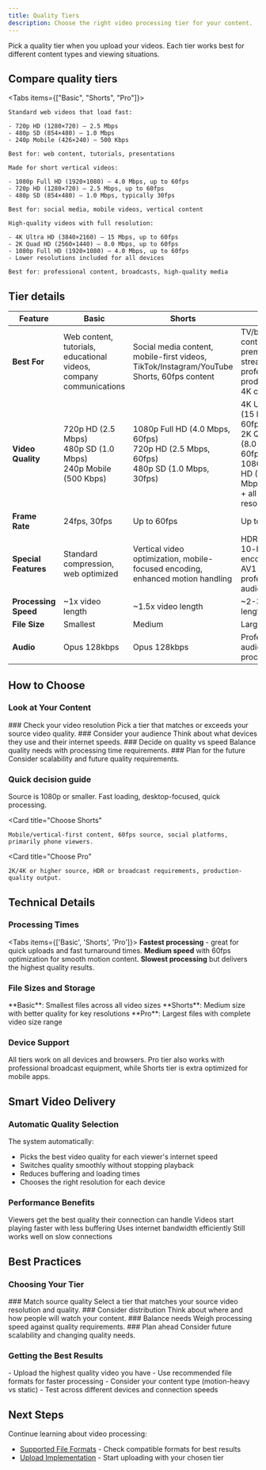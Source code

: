 ```yaml
---
title: Quality Tiers
description: Choose the right video processing tier for your content.
---
```





Pick a quality tier when you upload your videos. Each tier works best for different content types and viewing situations.

## Compare quality tiers

<Tabs items={["Basic", "Shorts", "Pro"]}>
  <Tab value="Basic">

    Standard web videos that load fast:

    - 720p HD (1280×720) — 2.5 Mbps
    - 480p SD (854×480) — 1.0 Mbps
    - 240p Mobile (426×240) — 500 Kbps

    Best for: web content, tutorials, presentations

  </Tab>

  <Tab value="Shorts">

    Made for short vertical videos:

    - 1080p Full HD (1920×1080) — 4.0 Mbps, up to 60fps
    - 720p HD (1280×720) — 2.5 Mbps, up to 60fps
    - 480p SD (854×480) — 1.0 Mbps, typically 30fps

    Best for: social media, mobile videos, vertical content

  </Tab>

  <Tab value="Pro">

    High-quality videos with full resolution:

    - 4K Ultra HD (3840×2160) — 15 Mbps, up to 60fps
    - 2K Quad HD (2560×1440) — 8.0 Mbps, up to 60fps
    - 1080p Full HD (1920×1080) — 4.0 Mbps, up to 60fps
    - Lower resolutions included for all devices

    Best for: professional content, broadcasts, high-quality media

  </Tab>
</Tabs>

## Tier details

| Feature              | Basic                                                                | Shorts                                                                                      | Pro                                                                                                                           |
|----------------------|----------------------------------------------------------------------|---------------------------------------------------------------------------------------------|-------------------------------------------------------------------------------------------------------------------------------|
| **Best For**         | Web content, tutorials, educational videos, company communications   | Social media content, mobile-first videos, TikTok/Instagram/YouTube Shorts, 60fps content   | TV/broadcast content, premium streaming, professional production, 4K content                                                  |
| **Video Quality**    | 720p HD (2.5 Mbps)<br/>480p SD (1.0 Mbps)<br/>240p Mobile (500 Kbps) | 1080p Full HD (4.0 Mbps, 60fps)<br/>720p HD (2.5 Mbps, 60fps)<br/>480p SD (1.0 Mbps, 30fps) | 4K Ultra HD (15 Mbps, 60fps)<br/>2K Quad HD (8.0 Mbps, 60fps)<br/>1080p Full HD (4.0 Mbps, 60fps)<br/>+ all lower resolutions |
| **Frame Rate**       | 24fps, 30fps                                                         | Up to 60fps                                                                                 | Up to 60fps                                                                                                                   |
| **Special Features** | Standard compression, web optimized                                  | Vertical video optimization, mobile-focused encoding, enhanced motion handling              | HDR support, 10-bit encoding, AV1 codec, professional audio                                                                   |
| **Processing Speed** | ~1x video length                                                     | ~1.5x video length                                                                          | ~2-3x video length                                                                                                            |
| **File Size**        | Smallest                                                             | Medium                                                                                      | Largest                                                                                                                       |
| **Audio**            | Opus 128kbps                                                         | Opus 128kbps                                                                                | Professional audio processing                                                                                                 |

## How to Choose

### Look at Your Content

<Steps>
  <Step>
    ### Check your video resolution
    Pick a tier that matches or exceeds your source video quality.
  </Step>
  <Step>
    ### Consider your audience
    Think about what devices they use and their internet speeds.
  </Step>
  <Step>
    ### Decide on quality vs speed
    Balance quality needs with processing time requirements.
  </Step>
  <Step>
    ### Plan for the future
    Consider scalability and future quality requirements.
  </Step>
</Steps>

### Quick decision guide

<Columns cols={3}>
  <Card
    title="Choose Basic"
  >
    Source is 1080p or smaller. Fast loading, desktop-focused, quick processing.
  </Card>

  <Card
    title="Choose Shorts"
  >
    Mobile/vertical-first content, 60fps source, social platforms, primarily phone viewers.
  </Card>

  <Card
    title="Choose Pro"
  >
    2K/4K or higher source, HDR or broadcast requirements, production-quality output.
  </Card>
</Columns>

## Technical Details

### Processing Times

<Tabs items={['Basic', 'Shorts', 'Pro']}>
  <Tab value="Basic">
    **Fastest processing** - great for quick uploads and fast turnaround times.
  </Tab>
  <Tab value="Shorts">
    **Medium speed** with 60fps optimization for smooth motion content.
  </Tab>
  <Tab value="Pro">
    **Slowest processing** but delivers the highest quality results.
  </Tab>
</Tabs>

### File Sizes and Storage

<Callout type="info">
  **Basic**: Smallest files across all video sizes
  **Shorts**: Medium size with better quality for key resolutions
  **Pro**: Largest files with complete video size range
</Callout>

### Device Support

All tiers work on all devices and browsers. Pro tier also works with professional broadcast equipment, while Shorts tier is extra optimized for mobile apps.

## Smart Video Delivery

### Automatic Quality Selection

The system automatically:

- Picks the best video quality for each viewer's internet speed
- Switches quality smoothly without stopping playback
- Reduces buffering and loading times
- Chooses the right resolution for each device

### Performance Benefits

<Columns cols={4}>
  <Card title="Optimal Quality">Viewers get the best quality their connection can handle</Card>
  <Card title="Fast Startup">Videos start playing faster with less buffering</Card>
  <Card title="Efficient Bandwidth">Uses internet bandwidth efficiently</Card>
  <Card title="Reliable Playback">Still works well on slow connections</Card>
</Columns>

## Best Practices

### Choosing Your Tier

<Steps>
  <Step>
    ### Match source quality
    Select a tier that matches your source video resolution and quality.
  </Step>
  <Step>
    ### Consider distribution
    Think about where and how people will watch your content.
  </Step>
  <Step>
    ### Balance needs
    Weigh processing speed against quality requirements.
  </Step>
  <Step>
    ### Plan ahead
    Consider future scalability and changing quality needs.
  </Step>
</Steps>

### Getting the Best Results

<Callout type="tip">
  - Upload the highest quality video you have
  - Use recommended file formats for faster processing
  - Consider your content type (motion-heavy vs static)
  - Test across different devices and connection speeds
</Callout>

## Next Steps

Continue learning about video processing:

- [Supported File Formats](/platform/uploads/videos/supported-formats) - Check compatible formats for best results
- [Upload Implementation](/platform/uploads/videos/upload-implementation) - Start uploading with your chosen tier